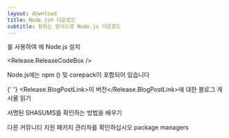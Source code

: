 ```yaml
---
layout: download
title: Node.js® 다운로드
subtitle: 원하는 방식으로 Node.js 다운로드
---
```


<section>
  <Release.PlatformDropdown />를 사용하여 <Release.OperatingSystemDropdown />에 Node.js <Release.VersionDropdown /> 설치

  <Release.ReleaseCodeBox />
</section>

<section>
  Node.js에는 <LinkWithArrow href="https://npmjs.com">npm</LinkWithArrow> (<Release.NpmVersion />) 및 corepack이 포함되어 있습니다

{' '}
<Release.BlogPostLink>이 버전</Release.BlogPostLink>에 대한 블로그 게시물 읽기

서명된 SHASUMS를 확인하는 방법을 배우기

다른 커뮤니티 지원 패키지 관리자를 확인하십시오 <LinkWithArrow href="/download/package-manager/all">package managers</LinkWithArrow>

</section>
